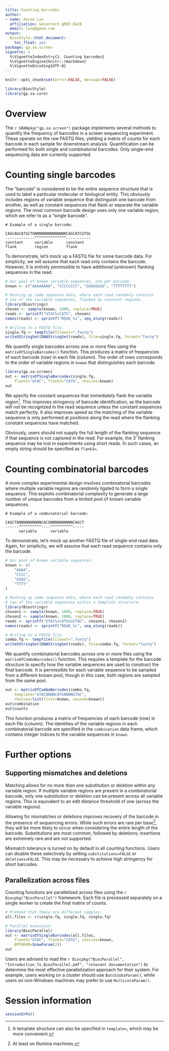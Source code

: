 ```yaml
---
title: Counting barcodes
author:
- name: Aaron Lun
  affiliation: Genentech gRED B&CB
  email: luna@gene.com
output:
  BiocStyle::html_document:
    toc_float: yes
package: gp.sa.screen
vignette: >
  %\VignetteIndexEntry{1. Counting barcodes}
  %\VignetteEngine{knitr::rmarkdown}
  %\VignetteEncoding{UTF-8}
---
```


```r
knitr::opts_chunk$set(error=FALSE, message=FALSE)
```

```r
library(BiocStyle)
library(gp.sa.core)
```

# Overview

The `r GRANpkg("gp.sa.screen")` package implements several methods to quantify the frequency of barcodes in a screen sequencing experiment.
These operate on the raw FASTQ files, yielding a matrix of counts for each barcode in each sample for downstream analysis.
Quantification can be performed for both single and combinatorial barcodes.
Only single-end sequencing data are currently supported.

# Counting single barcodes

The "barcode" is considered to be the entire sequence structure that is used to label a particular molecular or biological entity.
This obviously includes regions of variable sequence that distinguish one barcode from another,
as well as constant sequences that flank or separate the variable regions.
The most common barcode design uses only one variable region, which we refer to as a "single barcode".

```
# Example of a single barcode:

CAGCAGCATGCTGNNNNNNNNNNNNNNCAGCATCGTGC
-------------^^^^^^^^^^^^^^-----------
constant     variable      constant
flank        region        flank
```

To demonstrate, let's mock up a FASTQ file for some barcode data.
For simplicity, we will assume that each read only contains the barcode.
However, it is entirely permissible to have additional (unknown) flanking sequences in the read.

```r
# Our pool of known variable sequences, one per barcode:
known <- c("AAAAAAAA", "CCCCCCCC", "GGGGGGGG", "TTTTTTTT")

# Mocking up some sequence data, where each read randomly contains 
# one of the variable sequences, flanked by constant regions. 
library(Biostrings)
chosen <- sample(known, 1000, replace=TRUE)
reads <- sprintf("GTAC%sCATG", chosen)
names(reads) <- sprintf("READ_%i", seq_along(reads))

# Writing to a FASTQ file.
single.fq <- tempfile(fileext=".fastq")
writeXStringSet(DNAStringSet(reads), file=single.fq, format="fastq")
```

We quantify single barcodes across one or more files using the `matrixOfSingleBarcodes()` function.
This produces a matrix of frequencies of each barcode (row) in each file (column).
The order of rows corresponds to the order of variable regions in `known` that distinguishes each barcode.

```r
library(gp.sa.screen)
out <- matrixOfSingleBarcodes(single.fq, 
    flank5="GTAC", flank3="CATG", choices=known)
out
```

We specify the constant sequences that immediately flank the variable region^[A template structure can also be specified in `template=`, which may be more convenient.].
This improves stringency of barcode identification, as the barcode will not be recognized in the read sequence unless the constant sequences match perfectly.
It also improves speed as the matching of the variable sequence is only performed at positions along the read where the flanking constant sequences have matched.

Obviously, users should not supply the full length of the flanking sequence if that sequence is not captured in the read.
For example, the 3' flanking sequence may be lost in experiments using short reads.
In such cases, an empty string should be specified as `flank3=`.

# Counting combinatorial barcodes

A more complex experimental design involves combinatorial barcodes where multiple variable regions are randomly ligated to form a single sequence.
This exploits combinatorial complexity to generate a large number of unique barcodes from a limited pool of known variable sequences.

```
# Example of a combinatorial barcode:

CAGCTANNNNNNNNNNCACGNNNNNNNNNNCAGCT
------^^^^^^^^^^----^^^^^^^^^^-----
      variable      variable
```

To demonstrate, let's mock up another FASTQ file of single-end read data.
Again, for simplicity, we will assume that each read sequence contains only the barcode.

```r
# Our pool of known variable sequences:
known <- c(
    "AAAA",
    "CCCC",
    "GGGG",
    "TTTT"    
)

# Mocking up some sequence data, where each read randomly contains 
# two of the variable sequences within a template structure.
library(Biostrings)
chosen1 <- sample(known, 1000, replace=TRUE)
chosen2 <- sample(known, 1000, replace=TRUE)
reads <- sprintf("GTAC%sCATG%sGTAC", chosen1, chosen2)
names(reads) <- sprintf("READ_%i", seq_along(reads))

# Writing to a FASTQ file.
combo.fq <- tempfile(fileext=".fastq")
writeXStringSet(DNAStringSet(reads), file=combo.fq, format="fastq")
```

We quantify combinatorial barcodes across one or more files using the `matrixOfComboBarcodes()` function.
This requires a template for the barcode structure to specify how the variable sequences are used to construct the final barcode.
It is permissible for each variable sequence to be sampled from a different known pool, though in this case, both regions are sampled from the same pool.

```r
out <- matrixOfComboBarcodes(combo.fq,
    template="GTACNNNNCATGNNNNGTAC",
    choices=list(first=known, second=known))    
out$combination
out$counts
```

This function produces a matrix of frequencies of each barcode (row) in each file (column).
The identities of the variable regions in each combinatorial barcode are specified in the `combination` data frame, which contains integer indices to the variable sequences in `known`.

# Further options

## Supporting mismatches and deletions

Matching allows for _no more than_ one substitution or deletion within any variable region.
If multiple variable regions are present in a combinatorial barcode, only one substitution or deletion can be present across all variable regions.
This is equivalent to an edit distance threshold of one (across the variable regions).

Allowing for mismatches or deletions improves recovery of the barcode in the presence of sequencing errors.
While such errors are rare per base^[At least on Illumina machines.], they will be more likely to occur when considering the entire length of the barcode.
Substitutions are most common, followed by deletions; insertions are extremely rare and are not supported.

Mismatch tolerance is turned on by default in all counting functions.
Users can disable these selectively by setting `substitutions=FALSE` or `deletions=FALSE`.
This may be necessary to achieve high stringency for short barcodes.

## Parallelization across files

Counting functions are parallelized across files using the `r Biocpkg("BiocParallel")` framework.
Each file is processed separately on a single worker to create the final matrix of counts.

```r
# Pretend that these are different samples:
all.files <- c(single.fq, single.fq, single.fq)

# Parallel execution:
library(BiocParallel)
out <- matrixOfSingleBarcodes(all.files, 
    flank5="GTAC", flank3="CATG", choices=known,
    BPPARAM=SnowParam(2))
out
```

Users are advised to read the `r Biocpkg("BiocParallel", "Introduction_To_BiocParallel.pdf", "relevant documentation")` to determine the most effective parallelization approach for their system.
For example, users working on a cluster should use `BatchJobsParam()`, while users on non-Windows machines may prefer to use `MulticoreParam()`.

# Session information

```r
sessionInfo()
```
